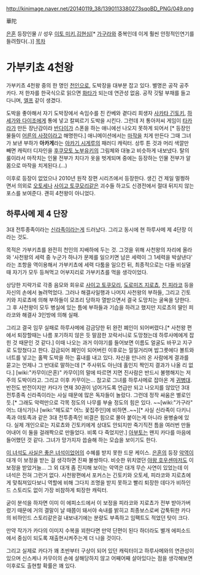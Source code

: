 http://kinimage.naver.net/20140119_38/1390113380273sqoBD_PNG/049.png

華陀

[[은혼]] 등장인물 // 성우 [[이토 미키]],[[김현심]][* [[가구라]]와 중복인데 이게 훨씬 안정적인연기를 들려줬다(..)]
[[목차]]
= 가부키쵸 4천왕 =
가부키쵸 4천왕 중의 한 명인 [[천인]]으로, 도박장을 대부분 잡고 있다. 별명은 공작 공주 카다. 저 한자를 한국식으로 읽으면 [[화타]]가 되는데 연관성 없음. 공작 깃털 부채를 들고 다니며, [[엘프]] 같이 생겼다. 

도박을 좋아해서 자기 도박장에서 속임수를 친 칸베와 곁다리 희생자 [[사카타 긴토키]], [[하세가와 다이조]]에게 통에 넣고 칼찌르기 도박을 시킨다. 그런데 저 통아저씨 게임이 [[타카라]]가 만든 장난감이라 [[반다이]]가 스폰을 하는 애니에선 나오지 못하게 되어서 [* 등장인물들이 [[어른의 사정]]이라고 해명한다.] 애니메이션에서는 [[마작]]을 치게 만든다 그때 그녀가 보낸 부하가 '''아카게'''라는 [[아카기 시게루]]의 패러디 캐릭터. 상투 튼 것과 머리 색깔만 빼면 캐릭터 디자인을 [[후쿠모토 노부유키]]의 그림체와 대놓고 비슷하게 내보냈다. 탈의 룰이라서 마작치는 인물 전부가 치다가 옷을 벗게되며 중에는 등장하는 인물 전부가 알몸으로 마작을 치게된다.(…)

이후로 등장이 없었으나 2010년 원작 장편 시리즈에서 등장한다. 생긴 건 제일 멀쩡하면서 의외로 [[오토세]]나 [[사이고 토쿠모리]]같은 괴수들 하고도 신경전에서 절대 뒤지지 않는 포스를 보여준다. 괜히 4천왕이 아니었다.


== 하루사메 제 4 단장 ==

3대 전투종족이라는 [[신라족]]이라는게 드러났다. 그리고 동시에 현 하루사메 제 4단장 이라는 것도.

목적은 가부키쵸를 완전히 천인의 지배하에 두는 것. 그것을 위해 사천왕의 자리에 올라와 '사천왕의 세력 중 누군가 하나가 문제를 일으키면 남은 세력이 그 1세력을 박살낸다' 라는 조항을 역이용해서 가부키쵸에 세력 다툼을 일으킨 뒤, 최종적으로는 다들 비실댈 때 자기가 모두 등쳐먹고 어부지리로 가부키쵸를 먹을 생각이었다.

상당한 지략가로 각종 음모와 회유로 [[사이고 토쿠모리]], [[도로미즈 지로쵸]], [[친 피라코]] 등을 자신의 손에서 놀려먹었다. 그러나 해결사일행과 나머지 사천왕의 부하들, 그리고 긴토키와 지로쵸에 의해 부하들이 모조리 당하자 열받으면서 결국 도망치는 굴욕을 당한다. 그 후 사천왕이 모두 병실에 있는 틈에 부하들과 기습을 하려고 했지만 지로쵸의 딸인 피라코와 해결사 3인방에 의해 실패.

그리고 결국 임무 실패로 하루사메에 감금당한 뒤 완전 폐인이 되어버렸다.[* 사천왕 편에서 퇴장할때는 나름 포기하지 않은 듯 말끔한 꼬락서니로 도망쳤는데 하루사메에게 잡힌 것 때문인 것 같다.] 이때 나오는 과거 이야기를 들어보면 이름도 얼굴도 바꾸고 지구로 도망쳤다고 한다. 감금되어 폐인이 되어버린 이후로는 낄낄거리며 밥그릇에다 볼트와 너트를 넣고는 홀짝 도박을 하는 흉내를 내고 있다. 자신을 만나러 온 사람에게 결과를 묻고는 언제나 그 반대로 말하는데 [* 주사위도 아닌데 홀인지 짝인지 결과가 나올 리 없다.] [wiki:"카무이(은혼)" 카무이]의 말에 따르면 지면 진사람은 반드시 불행해지는 저주의 도박이라고. 그리고 이후 카무이는... 참고로 그녀를 하루사메로 잡아온 게 [[귀병대]]. 반전도 반전이지만 카다가 연재 30권이 넘어가도록 언급만 되고 나오지를 않았던 3대 전투종족 신라족이라는 사실 때문에 많은 독자들이 놀랐다. 그런데 정작 싸움은 별로인 듯.[* 그래도 악력만으로 각목 정도의 나무를 부술 정도의 힘은 있다. ~~[wiki:"가구라" 어느 대식가]나 [wiki:"헤도로" 어느  꽃집주인]에 비하면..~~][* 사실 신라족이 다키니족과 야토족과 같은 3대 전투종족인 비결은 힘으로 몰아 붙이는게 아니라 용병술에 있다. 실제 개인으로는 지로쵸와 긴토키에게 상대도 안되지만 죽기직전 틈을 여러번 만들어내어  이 둘을 걸래짝으로 만들었다. 비록 다 죽었지만.] [[아부토]]는 왠지 카다를 마음에 들어했던 것 같다. 그녀가 망가지자 씁슬해 하는 모습을 보이기도 한다.

[[이 녀석도 사실은 좋은 녀석이었어]]의 수혜를 받지 못한 드문 케이스. [[은혼]]의 등장 [[악역]]이 대개 이 보정을 받는 걸 생각하면 진짜 불쌍하다. 비슷한 위치였던 [[야왕 호우센]]마저도 이 보정을 받았거늘... 그 외 대개 좀 진지해 보이는 악역은 대개 무슨 사연이 있었는데 이 녀석은 전혀 그런거 없다. 사천왕편에서 포커스는 긴토키와 오토세, 피라코와 지로쵸에게 맞춰져있다보니 역할에 비해 그다지 조명을 받지 못하고 빨리 퇴장한 데다가 비하인드 스토리도 없이 가장 비참하게 퇴장한 캐릭터.

굳이 분석을 하자면 이미 이 에피소드에서 이 보정을 피라코와 지로쵸가 전부 받아가버렸기 때문에 거의 결말이 날 때쯤이 돼서야 속내를 밝히고 최종보스로써 갑툭튀한 카다의 비하인드 스토리같은걸 내보내기에는 분량도 부족하고 임팩트도 적었던 탓이 크다.

만약 작가가 카다의 이미지 수복을 꾀한다면 만약 단편이 된다 하더라도 별개 에피소드에서 중심이 되도록 재출현시켜주는게 더 나을 것이다.

그리고 실제로 카다가 꽤 초반부터 구상이 되어 있던 캐릭터이고 하루사메와의 연관성이 있으며 신스케나 카무이의 손에 살해당하지 않고 어째어째 살아있다는 점을 생각해보면 이후로도 출현할 확률은 꽤 있다.
